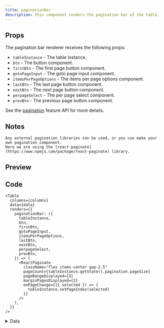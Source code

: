 ```yaml
---
title: paginationBar
description: This component renders the pagination bar of the table.
---
```


## Props

The pagination bar renderer receives the following props:

- `tableInstance` - The table instance.
- `btn` - The button component.
- `firstBtn` - The first page button component.
- `gotoPageInput` - The goto page input component.
- `itemsPerPageOptions` - The items per page options component.
- `lastBtn` - The last page button component.
- `nextBtn` - The next page button component.
- `perpageSelect` - The per page select component.
- `prevBtn` - The previous page button component.

See the [pagination](/docs/feature-apis/pagination) feature API for more details.

## Notes

<Alert>
  <AlertDescription>
  
    Any external pagination libraries can be used, or you can make your own pagination component.
    Here we are using the [react-paginate](https://www.npmjs.com/package/react-paginate) library.

  </AlertDescription>
</Alert>

## Preview

<Example renderer="paginationBar" />

## Code

```tsx
<Table
  columns={columns}
  data={data}
  renders={{
    paginationBar: ({
      tableInstance,
      btn,
      firstBtn,
      gotoPageInput,
      itemsPerPageOptions,
      lastBtn,
      nextBtn,
      perpageSelect,
      prevBtn,
    }) => (
      <ReactPaginate
        className="flex items-center gap-2.5"
        pageCount={tableInstance.getState().pagination.pageSize}
        pageRangeDisplayed={5}
        marginPagesDisplayed={2}
        onPageChange={({ selected }) => {
          tableInstance.setPageIndex(selected)
        }}
      />
    ),
  }}
/>
```

<details>
<summary>Data</summary>
```tsx
type Data = {
  name: string
  email: string
  stance: "mongo" | "goofy"
}

const [data, setData] = React.useState<Data[]>([
{ name: "Touha", email: "touha@example.com", stance: "mongo" },
{ name: "Sadman", email: "sadman@example.com", stance: "goofy" },
{ name: "Otaku Dev", email: "otakudev@example.com", stance: "mongo" },
{
name: "Tony",
email: "tonny@example.com",
stance: "goofy",
},
{
name: "Rodney",
email: "rodney@example.com",
stance: "goofy",
},
{
name: "Kareem",
email: "kareem@example.com",
stance: "mongo",
},
{
name: "Eric",
email: "bob@example.com",
stance: "mongo",
},
{
name: "Bam",
email: "bam@example.com",
stance: "goofy",
},
{
name: "Nyjah",
email: "nyjah@example.com",
stance: "goofy",
},
{
name: "Andrew",
email: "andrew@example.com",
stance: "mongo",
},
{
name: "Lizzie",
email: "lizzie@example.com",
stance: "goofy",
},
{ name: "Leticia", email: "leticia@example.com", stance: "goofy" },
])

````
</details>

<details>
<summary>Columns</summary>
```tsx
const columns = [
  { accessorKey: "name", header: "Name" },
  { accessorKey: "email", header: "Email" },
  { accessorKey: "stance", header: "Stance" },
] satisfies ColumnDef<Data, unknown>[]
````

</details>

